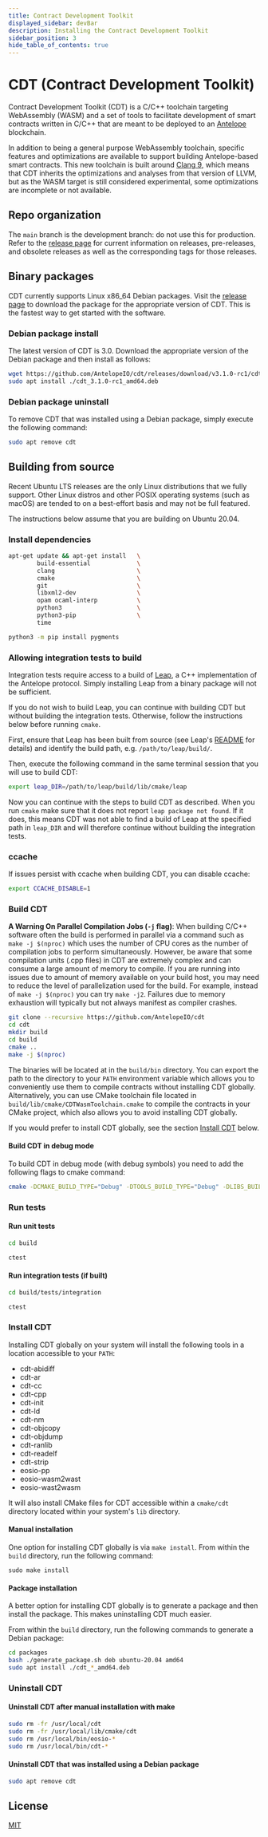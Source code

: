 ```yaml
---
title: Contract Development Toolkit
displayed_sidebar: devBar
description: Installing the Contract Development Toolkit
sidebar_position: 3
hide_table_of_contents: true
---
```


# CDT (Contract Development Toolkit)

Contract Development Toolkit (CDT) is a C/C++ toolchain targeting WebAssembly (WASM) and a set of tools to facilitate development of smart contracts written in C/C++ that are meant to be deployed to an [Antelope](https://github.com/AntelopeIO/) blockchain.

In addition to being a general purpose WebAssembly toolchain, specific features and optimizations are available to support building Antelope-based smart contracts. This new toolchain is built around [Clang 9](https://github.com/AntelopeIO/cdt-llvm), which means that CDT inherits the optimizations and analyses from that version of LLVM, but as the WASM target is still considered experimental, some optimizations are incomplete or not available.

## Repo organization

The `main` branch is the development branch: do not use this for production. Refer to the [release page](https://github.com/AntelopeIO/cdt/releases) for current information on releases, pre-releases, and obsolete releases as well as the corresponding tags for those releases.
## Binary packages

CDT currently supports Linux x86_64 Debian packages. Visit the [release page](https://github.com/AntelopeIO/cdt/releases) to download the package for the appropriate version of CDT. This is the fastest way to get started with the software.
### Debian package install

The latest version of CDT is 3.0. Download the appropriate version of the Debian package and then install as follows:

```sh
wget https://github.com/AntelopeIO/cdt/releases/download/v3.1.0-rc1/cdt_3.1.0-rc1_amd64.deb
sudo apt install ./cdt_3.1.0-rc1_amd64.deb
```
### Debian package uninstall

To remove CDT that was installed using a Debian package, simply execute the following command:

```sh
sudo apt remove cdt
```

## Building from source

Recent Ubuntu LTS releases are the only Linux distributions that we fully support. Other Linux distros and other POSIX operating systems (such as macOS) are tended to on a best-effort basis and may not be full featured. 

The instructions below assume that you are building on Ubuntu 20.04. 

### Install dependencies

```sh
apt-get update && apt-get install   \
        build-essential             \
        clang                       \
        cmake                       \
        git                         \
        libxml2-dev                 \
        opam ocaml-interp           \
        python3                     \
        python3-pip                 \
        time
```

```sh
python3 -m pip install pygments
```

### Allowing integration tests to build

Integration tests require access to a build of [Leap](https://github.com/AntelopeIO/leap), a C++ implementation of the Antelope protocol. Simply installing Leap from a binary package will not be sufficient.

If you do not wish to build Leap, you can continue with building CDT but without building the integration tests. Otherwise, follow the instructions below before running `cmake`.

First, ensure that Leap has been built from source (see Leap's [README](https://github.com/AntelopeIO/leap#building-from-source) for details) and identify the build path, e.g. `/path/to/leap/build/`.

Then, execute the following command in the same terminal session that you will use to build CDT:

```sh
export leap_DIR=/path/to/leap/build/lib/cmake/leap
```

Now you can continue with the steps to build CDT as described. When you run `cmake` make sure that it does not report `leap package not found`. If it does, this means CDT was not able to find a build of Leap at the specified path in `leap_DIR` and will therefore continue without building the integration tests.

### ccache

If issues persist with ccache when building CDT, you can disable ccache:

```sh
export CCACHE_DISABLE=1
```

### Build CDT

**A Warning On Parallel Compilation Jobs (`-j` flag)**: When building C/C++ software often the build is performed in parallel via a command such as `make -j $(nproc)` which uses the number of CPU cores as the number of compilation jobs to perform simultaneously. However, be aware that some compilation units (.cpp files) in CDT are extremely complex and can consume a large amount of memory to compile. If you are running into issues due to amount of memory available on your build host, you may need to reduce the level of parallelization used for the build. For example, instead of `make -j $(nproc)` you can try `make -j2`. Failures due to memory exhaustion will typically but not always manifest as compiler crashes.

```sh
git clone --recursive https://github.com/AntelopeIO/cdt
cd cdt
mkdir build
cd build
cmake ..
make -j $(nproc)
```

The binaries will be located at in the `build/bin` directory. You can export the path to the directory to your `PATH` environment variable which allows you to conveniently use them to compile contracts without installing CDT globally. Alternatively, you can use CMake toolchain file located in `build/lib/cmake/CDTWasmToolchain.cmake` to compile the contracts in your CMake project, which also allows you to avoid installing CDT globally.

If you would prefer to install CDT globally, see the section [Install CDT](#install-cdt) below.

#### Build CDT in debug mode

To build CDT in debug mode (with debug symbols) you need to add the following flags to cmake command:
```sh
cmake -DCMAKE_BUILD_TYPE="Debug" -DTOOLS_BUILD_TYPE="Debug" -DLIBS_BUILD_TYPE="Debug" ..
```

### Run tests

#### Run unit tests

```sh
cd build

ctest
```

#### Run integration tests (if built)

```sh
cd build/tests/integration

ctest
```

### Install CDT

Installing CDT globally on your system will install the following tools in a location accessible to your `PATH`:

* cdt-abidiff
* cdt-ar
* cdt-cc
* cdt-cpp
* cdt-init
* cdt-ld
* cdt-nm
* cdt-objcopy
* cdt-objdump
* cdt-ranlib
* cdt-readelf
* cdt-strip
* eosio-pp
* eosio-wasm2wast
* eosio-wast2wasm 

It will also install CMake files for CDT accessible within a `cmake/cdt` directory located within your system's `lib` directory.
#### Manual installation

One option for installing CDT globally is via `make install`. From within the `build` directory, run the following command:

```
sudo make install
```

#### Package installation

A better option for installing CDT globally is to generate a package and then install the package. This makes uninstalling CDT much easier.

From within the `build` directory, run the following commands to generate a Debian package:

```sh
cd packages
bash ./generate_package.sh deb ubuntu-20.04 amd64
sudo apt install ./cdt_*_amd64.deb
```

### Uninstall CDT

#### Uninstall CDT after manual installation with make

```sh
sudo rm -fr /usr/local/cdt
sudo rm -fr /usr/local/lib/cmake/cdt
sudo rm /usr/local/bin/eosio-*
sudo rm /usr/local/bin/cdt-*
```

#### Uninstall CDT that was installed using a Debian package

```sh
sudo apt remove cdt
```

## License

[MIT](https://github.com/AntelopeIO/cdt/blob/main/LICENSE)